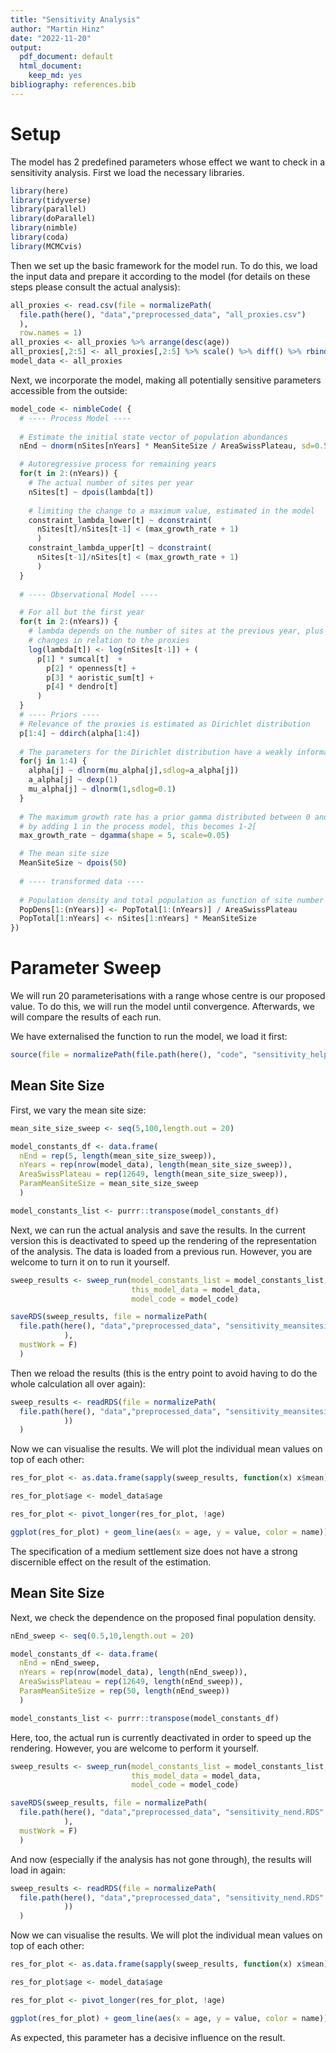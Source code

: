 ```yaml
---
title: "Sensitivity Analysis"
author: "Martin Hinz"
date: "2022-11-20"
output:
  pdf_document: default
  html_document:
    keep_md: yes
bibliography: references.bib
---
```


# Setup

The model has 2 predefined parameters whose effect we want to check in a sensitivity analysis. First we load the necessary libraries.

```r
library(here)
library(tidyverse)
library(parallel)
library(doParallel)
library(nimble)
library(coda)
library(MCMCvis)

```

Then we set up the basic framework for the model run. To do this, we load the input data and prepare it according to the model (for details on these steps please consult the actual analysis):

```r
all_proxies <- read.csv(file = normalizePath(
  file.path(here(), "data","preprocessed_data", "all_proxies.csv")
  ),
  row.names = 1)
all_proxies <- all_proxies %>% arrange(desc(age))
all_proxies[,2:5] <- all_proxies[,2:5] %>% scale() %>% diff() %>% rbind(0,.)
model_data <- all_proxies
```

Next, we incorporate the model, making all potentially sensitive parameters accessible from the outside:

```r
model_code <- nimbleCode( {
  # ---- Process Model ----
  
  # Estimate the initial state vector of population abundances
  nEnd ~ dnorm(nSites[nYears] * MeanSiteSize / AreaSwissPlateau, sd=0.5)

  # Autoregressive process for remaining years
  for(t in 2:(nYears)) {
    # The actual number of sites per year
    nSites[t] ~ dpois(lambda[t])
    
    # limiting the change to a maximum value, estimated in the model
    constraint_lambda_lower[t] ~ dconstraint(
      nSites[t]/nSites[t-1] < (max_growth_rate + 1)
      )
    constraint_lambda_upper[t] ~ dconstraint(
      nSites[t-1]/nSites[t] < (max_growth_rate + 1)
      )
  }
  
  # ---- Observational Model ----

  # For all but the first year
  for(t in 2:(nYears)) {
    # lambda depends on the number of sites at the previous year, plus
    # changes in relation to the proxies
    log(lambda[t]) <- log(nSites[t-1]) + (
      p[1] * sumcal[t]  +
        p[2] * openness[t] +
        p[3] * aoristic_sum[t] + 
        p[4] * dendro[t]
      )
  }
  # ---- Priors ----
  # Relevance of the proxies is estimated as Dirichlet distribution
  p[1:4] ~ ddirch(alpha[1:4])
  
  # The parameters for the Dirichlet distribution have a weakly informative prior
  for(j in 1:4) {
    alpha[j] ~ dlnorm(mu_alpha[j],sdlog=a_alpha[j])
    a_alpha[j] ~ dexp(1)
    mu_alpha[j] ~ dlnorm(1,sdlog=0.1)
  }
  
  # The maximum growth rate has a prior gamma distributed between 0 and 1
  # by adding 1 in the process model, this becomes 1-2[
  max_growth_rate ~ dgamma(shape = 5, scale=0.05)

  # The mean site size
  MeanSiteSize ~ dpois(50)
    
  # ---- transformed data ----
  
  # Population density and total population as function of site number
  PopDens[1:(nYears)] <- PopTotal[1:(nYears)] / AreaSwissPlateau
  PopTotal[1:nYears] <- nSites[1:nYears] * MeanSiteSize
})
```

# Parameter Sweep

We will run 20 parameterisations with a range whose centre is our proposed value. To do this, we will run the model until convergence. Afterwards, we will compare the results of each run.

We have externalised the function to run the model, we load it first:

```r
source(file = normalizePath(file.path(here(), "code", "sensitivity_helpers.R")))
```

## Mean Site Size

First, we vary the mean site size:

```r


mean_site_size_sweep <- seq(5,100,length.out = 20)

model_constants_df <- data.frame(
  nEnd = rep(5, length(mean_site_size_sweep)),
  nYears = rep(nrow(model_data), length(mean_site_size_sweep)),
  AreaSwissPlateau = rep(12649, length(mean_site_size_sweep)),
  ParamMeanSiteSize = mean_site_size_sweep
  )

model_constants_list <- purrr::transpose(model_constants_df)

```

Next, we can run the actual analysis and save the results. In the current version this is deactivated to speed up the rendering of the representation of the analysis. The data is loaded from a previous run. However, you are welcome to turn it on to run it yourself.

```r
sweep_results <- sweep_run(model_constants_list = model_constants_list,
                           this_model_data = model_data,
                           model_code = model_code)

saveRDS(sweep_results, file = normalizePath(
  file.path(here(), "data","preprocessed_data", "sensitivity_meansitesize.RDS"
            ),
  mustWork = F)
  )    
```

Then we reload the results (this is the entry point to avoid having to do the whole calculation all over again):

```r
sweep_results <- readRDS(file = normalizePath(
  file.path(here(), "data","preprocessed_data", "sensitivity_meansitesize.RDS"
            ))
  )
```

Now we can visualise the results. We will plot the individual mean values on top of each other:

```r
res_for_plot <- as.data.frame(sapply(sweep_results, function(x) x$mean))

res_for_plot$age <- model_data$age

res_for_plot <- pivot_longer(res_for_plot, !age)

ggplot(res_for_plot) + geom_line(aes(x = age, y = value, color = name))
```

The specification of a medium settlement size does not have a strong discernible effect on the result of the estimation.

## Mean Site Size

Next, we check the dependence on the proposed final population density.

```r
nEnd_sweep <- seq(0.5,10,length.out = 20)

model_constants_df <- data.frame(
  nEnd = nEnd_sweep,
  nYears = rep(nrow(model_data), length(nEnd_sweep)),
  AreaSwissPlateau = rep(12649, length(nEnd_sweep)),
  ParamMeanSiteSize = rep(50, length(nEnd_sweep))
  )

model_constants_list <- purrr::transpose(model_constants_df)
```

Here, too, the actual run is currently deactivated in order to speed up the rendering. However, you are welcome to perform it yourself.

```r
sweep_results <- sweep_run(model_constants_list = model_constants_list,
                           this_model_data = model_data,
                           model_code = model_code)

saveRDS(sweep_results, file = normalizePath(
  file.path(here(), "data","preprocessed_data", "sensitivity_nend.RDS"
            ),
  mustWork = F)
  )    
```

And now (especially if the analysis has not gone through), the results will load in again:

```r
sweep_results <- readRDS(file = normalizePath(
  file.path(here(), "data","preprocessed_data", "sensitivity_nend.RDS"
            ))
  )
```

Now we can visualise the results. We will plot the individual mean values on top of each other:

```r
res_for_plot <- as.data.frame(sapply(sweep_results, function(x) x$mean))

res_for_plot$age <- model_data$age

res_for_plot <- pivot_longer(res_for_plot, !age)

ggplot(res_for_plot) + geom_line(aes(x = age, y = value, color = name))
```

As expected, this parameter has a decisive influence on the result.

